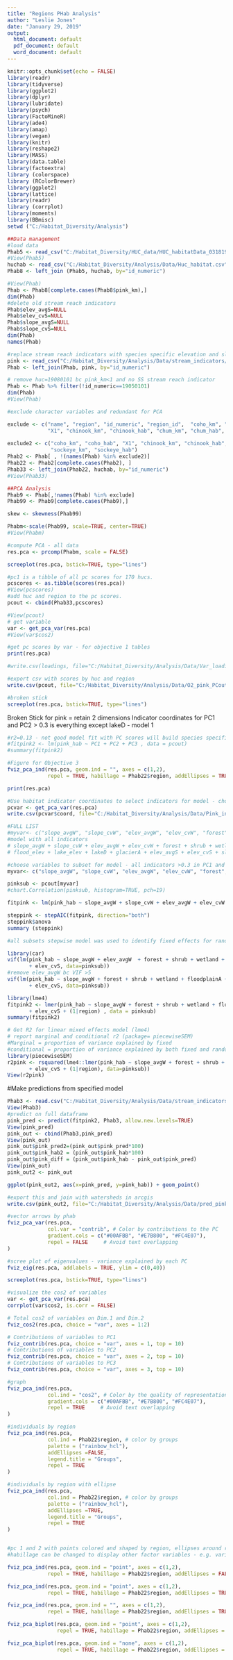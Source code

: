 ```yaml
---
title: "Regions PHab Analysis"
author: "Leslie Jones"
date: "January 29, 2019"
output:
  html_document: default
  pdf_document: default
  word_document: default
---
```


```r
knitr::opts_chunk$set(echo = FALSE)
library(readr)
library(tidyverse)
library(ggplot2)
library(dplyr)
library(lubridate)
library(psych)
library(FactoMineR)
library(ade4)
library(amap)
library(vegan)
library(knitr)
library(reshape2)
library(MASS)
library(data.table)
library(factoextra)
library (colorspace)
library (RColorBrewer)
library(ggplot2)
library(lattice)
library(readr)
library (corrplot)
library(moments)
library(BBmisc)
setwd ("C:/Habitat_Diversity/Analysis")

```


```r
##Data management
#load data
Phab5 <- read_csv("C:/Habitat_Diversity/HUC_data/HUC_habitatData_031819.csv")
#View(Phab5)
huchab <- read_csv("C:/Habitat_Diversity/Analysis/Data/Huc_habitat.csv")
Phab8 <- left_join (Phab5, huchab, by="id_numeric")

#View(Phab)
Phab <- Phab8[complete.cases(Phab8$pink_km),]
dim(Phab)
#delete old stream reach indicators
Phab$elev_avgS=NULL
Phab$elev_cvS=NULL
Phab$slope_avgS=NULL
Phab$slope_cvS=NULL
dim(Phab)
names(Phab)

#replace stream reach indicators with species specific elevation and slope indicators
pink <- read_csv("C:/Habitat_Diversity/Analysis/Data/stream_indicators/pink_stream_indicators.csv")
Phab <- left_join(Phab, pink, by="id_numeric")

# remove huc=19080101 bc pink_km<1 and no SS stream reach indicator
Phab <- Phab %>% filter(!id_numeric==19050101)
dim(Phab)
#View(Phab)

#exclude character variables and redundant for PCA

exclude <- c("name", "region", "id_numeric", "region_id",  "coho_km", "coho_hab",
             "X1", "chinook_km", "chinook_hab", "chum_km", "chum_hab", "pink_km", "pink_hab","sockeye_km", "sockeye_hab", "X1.y", "X1.x")
     
exclude2 <- c("coho_km", "coho_hab", "X1", "chinook_km", "chinook_hab", "chum_km", "chum_hab", "pink_km", "pink_hab",
              "sockeye_km", "sockeye_hab")
Phab2 <- Phab[ , !(names(Phab) %in% exclude2)] 
Phab22 <- Phab2[complete.cases(Phab2), ]
Phab33 <- left_join(Phab22, huchab, by="id_numeric")
#View(Phab33)
```


```r
##PCA Analysis
Phab9 <- Phab[,!names(Phab) %in% exclude]
Phab99 <- Phab9[complete.cases(Phab9),] 

skew <- skewness(Phab99)

Phabm<-scale(Phab99, scale=TRUE, center=TRUE)
#View(Phabm)

#compute PCA - all data
res.pca <- prcomp(Phabm, scale = FALSE)

screeplot(res.pca, bstick=TRUE, type="lines")

#pc1 is a tibble of all pc scores for 170 hucs.
pcscores <- as.tibble(scores(res.pca))
#View(pcscores)
#add huc and region to the pc scores.
pcout <- cbind(Phab33,pcscores)

#View(pcout)
# get variable
var <- get_pca_var(res.pca)
#View(var$cos2)

#get pc scores by var - for objective 1 tables
print(res.pca)

#write.csv(loadings, file="C:/Habitat_Diversity/Analysis/Data/Var_loadings.csv")

#export csv with scores by huc and region
write.csv(pcout, file="C:/Habitat_Diversity/Analysis/Data/O2_pink_PCout.csv")

#broken stick
screeplot(res.pca, bstick=TRUE, type="lines")


```
Broken Stick for pink = retain 2 dimensions
Indicator coordinates for PC1 and PC2 > 0.3 is everything except lakeD - model 1
```r
#r2=0.13 - not good model fit with PC scores will build species specific models with habitat indicators
#fitpink2 <- lm(pink_hab ~ PC1 + PC2 + PC3 , data = pcout)
#summary(fitpink2)

#Figure for Objective 3
fviz_pca_ind(res.pca, geom.ind = "", axes = c(1,2), 
             repel = TRUE, habillage = Phab22$region, addEllipses = TRUE)

print(res.pca)

#Use habitat indicator coordinates to select indicators for model - choose all indicators > 0.3
pcvar <- get_pca_var(res.pca)
write.csv(pcvar$coord, file="C:/Habitat_Diversity/Analysis/Data/Pink_indicator_scores.csv")

#FULL LIST
#myvar<- c("slope_avgW", "slope_cvW", "elev_avgW", "elev_cvW", "forest", "shrub", "wetland", "ccomplexity", "sinuosity", #"floodplainA", "flood_elev", "lake_elev", "lakeD", "glacierA","elev_avgS", "elev_cvS", "slope_avgS", "slope_cvS", "pink_hab", #"region")
#model with all indicators
# slope_avgW + slope_cvW + elev_avgW + elev_cvW + forest + shrub + wetland + ccomplexity + sinuosity + floodplainA +
# flood_elev + lake_elev + lakeD + glacierA + elev_avgS + elev_cvS + slope_avgS + slope_cvS

#choose variables to subset for model - all indicators >0.3 in PC1 and PC2
myvar<- c("slope_avgW", "slope_cvW", "elev_avgW", "elev_cvW", "forest", "shrub", "wetland", "ccomplexity", "sinuosity", "floodplainA", "flood_elev", "lake_elev", "glacierA","elev_avgS", "elev_cvS", "slope_avgS", "slope_cvS", "pink_hab", "region")

pinksub <- pcout[myvar]
#chart.Correlation(pinksub, histogram=TRUE, pch=19)

fitpink <- lm(pink_hab ~ slope_avgW + slope_cvW + elev_avgW + elev_cvW + forest + shrub + wetland + ccomplexity + sinuosity + floodplainA + flood_elev + lake_elev + glacierA + elev_avgS + elev_cvS + slope_avgS + slope_cvS , data = pinksub)

steppink <- stepAIC(fitpink, direction="both")
steppink$anova
summary (steppink)

#all subsets stepwise model was used to identify fixed effects for random model. First check VIF for multicollinearity.

library(car)
vif(lm(pink_hab ~ slope_avgW + elev_avgW  + forest + shrub + wetland + floodplainA + glacierA + elev_avgS
       + elev_cvS, data=pinksub))
#remove elev_avgW bc VIF >5
vif(lm(pink_hab ~ slope_avgW + forest + shrub + wetland + floodplainA + glacierA + elev_avgS
       + elev_cvS, data=pinksub))

library(lme4)
fitpink2 <- lmer(pink_hab ~ slope_avgW + forest + shrub + wetland + floodplainA + glacierA + elev_avgS
       + elev_cvS + (1|region) , data = pinksub)
summary(fitpink2)

# Get R2 for linear mixed effects model (lme4)
# report marginal and conditional r2 (package= piecewiseSEM) 
#Marginal = proportion of variance explained by fixed
#conditional = proportion of variance explained by both fixed and random
library(piecewiseSEM)
r2pink <- rsquared(lme4::lmer(pink_hab ~ slope_avgW + forest + shrub + wetland + floodplainA + glacierA + elev_avgS
       + elev_cvS + (1|region), data=pinksub))
View(r2pink)

```

#Make predictions from specified model
```r
Phab3 <- read.csv("C:/Habitat_Diversity/Analysis/Data/stream_indicators/prediction_dataframe.csv")
View(Phab3)
#predict on full dataframe
pink_pred <- predict(fitpink2, Phab3, allow.new.levels=TRUE)
View(pink_pred)
pink_out <- cbind(Phab3,pink_pred) 
View(pink_out)
pink_out$pink_pred2=(pink_out$pink_pred*100)
pink_out$pink_hab2 = (pink_out$pink_hab*100)
pink_out$pink_diff = (pink_out$pink_hab - pink_out$pink_pred)
View(pink_out)
pink_out2 <- pink_out

ggplot(pink_out2, aes(x=pink_pred, y=pink_hab)) + geom_point()

#export this and join with watersheds in arcgis
write.csv(pink_out2, file="C:/Habitat_Diversity/Analysis/Data/pred_pink.csv")
```

```r
#vector arrows by phab
fviz_pca_var(res.pca,
             col.var = "contrib", # Color by contributions to the PC
             gradient.cols = c("#00AFBB", "#E7B800", "#FC4E07"),
             repel = FALSE     # Avoid text overlapping
)

#scree plot of eigenvalues - variance explained by each PC
fviz_eig(res.pca, addlabels = TRUE, ylim = c(0,40))

screeplot(res.pca, bstick=TRUE, type="lines")

#visualize the cos2 of variables
var <- get_pca_var(res.pca)
corrplot(var$cos2, is.corr = FALSE)

# Total cos2 of variables on Dim.1 and Dim.2
fviz_cos2(res.pca, choice = "var", axes = 1:2)

# Contributions of variables to PC1
fviz_contrib(res.pca, choice = "var", axes = 1, top = 10)
# Contributions of variables to PC2
fviz_contrib(res.pca, choice = "var", axes = 2, top = 10)
# Contributions of variables to PC3
fviz_contrib(res.pca, choice = "var", axes = 3, top = 10)

#graph 
fviz_pca_ind(res.pca,
             col.ind = "cos2", # Color by the quality of representation
             gradient.cols = c("#00AFBB", "#E7B800", "#FC4E07"),
             repel = TRUE     # Avoid text overlapping
)

#individuals by region
fviz_pca_ind(res.pca,
             col.ind = Phab22$region, # color by groups
             palette = ("rainbow_hcl"),
             addEllipses =FALSE,
             legend.title = "Groups",
             repel = TRUE
)

#individuals by region with ellipse
fviz_pca_ind(res.pca,
             col.ind = Phab22$region, # color by groups
             palette = ("rainbow_hcl"),
             addEllipses =TRUE,
             legend.title = "Groups",
             repel = TRUE
)


#pc 1 and 2 with points colored and shaped by region, ellipses around regions 
#habillage can be changed to display other factor variables - e.g. variable type.

fviz_pca_ind(res.pca, geom.ind = "point", axes = c(1,2), 
             repel = TRUE, habillage = Phab22$region, addEllipses = FALSE)

fviz_pca_ind(res.pca, geom.ind = "point", axes = c(1,2), 
             repel = TRUE, habillage = Phab22$region, addEllipses = TRUE)

fviz_pca_ind(res.pca, geom.ind = "", axes = c(1,2), 
             repel = TRUE, habillage = Phab22$region, addEllipses = TRUE)

fviz_pca_biplot(res.pca, geom.ind = "point", axes = c(1,2), 
                repel = TRUE, habillage = Phab22$region, addEllipses = TRUE)

fviz_pca_biplot(res.pca, geom.ind = "none", axes = c(1,2), 
                repel = TRUE, habillage = Phab22$region, addEllipses = TRUE)

```


